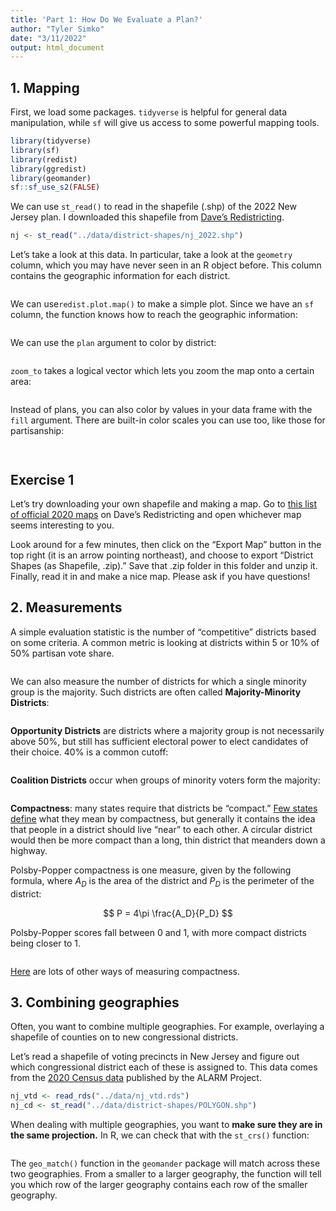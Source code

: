 ```yaml
---
title: 'Part 1: How Do We Evaluate a Plan?'
author: "Tyler Simko"
date: "3/11/2022"
output: html_document
---
```


## 1. Mapping

First, we load some packages. `tidyverse` is helpful for general data manipulation, while `sf` will give us access to some powerful mapping tools.

```r
library(tidyverse)
library(sf)
library(redist)
library(ggredist)
library(geomander)
sf::sf_use_s2(FALSE) 
```

We can use `st_read()` to read in the shapefile (.shp) of the 2022 New Jersey plan. I downloaded this shapefile from [Dave's Redistricting](https://davesredistricting.org/maps#viewmap::6ff0b024-2e5d-4e9b-ba0e-56f6de17ea80).

```r
nj <- st_read("../data/district-shapes/nj_2022.shp")
```

Let's take a look at this data. In particular, take a look at the `geometry` column, which you may have never seen in an R object before. This column contains the geographic information for each district.

```r

```

We can use`redist.plot.map()` to make a simple plot. Since we have an `sf` column, the function knows how to reach the geographic information:

```r

```

We can use the `plan` argument to color by district:

```r

```

`zoom_to` takes a logical vector which lets you zoom the map onto a certain area:

```r

```

Instead of plans, you can also color by values in your data frame with the `fill` argument. There are built-in color scales you can use too, like those for partisanship:

```r

```

```r

```

## Exercise 1

Let's try downloading your own shapefile and making a map. Go to [this list of official 2020 maps](https://davesredistricting.org/maps#list::Official-Maps) on Dave's Redistricting and open whichever map seems interesting to you.

Look around for a few minutes, then click on the "Export Map" button in the top right (it is an arrow pointing northeast), and choose to export "District Shapes (as Shapefile, .zip)." Save that .zip folder in this folder and unzip it. Finally, read it in and make a nice map. Please ask if you have questions!

## 2. Measurements

A simple evaluation statistic is the number of "competitive" districts based on some criteria. A common metric is looking at districts within 5 or 10% of 50% partisan vote share.

```r

```

We can also measure the number of districts for which a single minority group is the majority. Such districts are often called **Majority-Minority Districts**:

```r

```

**Opportunity Districts** are districts where a majority group is not necessarily above 50%, but still has sufficient electoral power to elect candidates of their choice. 40% is a common cutoff:

```r

```

**Coalition Districts** occur when groups of minority voters form the majority:

```r

```

**Compactness**: many states require that districts be "compact." [Few states define](https://redistricting.lls.edu/redistricting-101/where-are-the-lines-drawn/#compactness) what they mean by compactness, but generally it contains the idea that people in a district should live "near" to each other. A circular district would then be more compact than a long, thin district that meanders down a highway.

Polsby-Popper compactness is one measure, given by the following formula, where $A_D$ is the area of the district and $P_D$ is the perimeter of the district:

$$
P = 4\pi \frac{A_D}{P_D}
$$

Polsby-Popper scores fall between 0 and 1, with more compact districts being closer to 1.

```r

```

[Here](https://fisherzachary.github.io/public/r-output.html) are lots of other ways of measuring compactness.

## 3. Combining geographies

Often, you want to combine multiple geographies. For example, overlaying a shapefile of counties on to new congressional districts.

Let's read a shapefile of voting precincts in New Jersey and figure out which congressional district each of these is assigned to. This data comes from the [2020 Census data](https://github.com/alarm-redist/census-2020) published by the ALARM Project.

```r
nj_vtd <- read_rds("../data/nj_vtd.rds")
nj_cd <- st_read("../data/district-shapes/POLYGON.shp")

```

When dealing with multiple geographies, you want to **make sure they are in the same projection.** In R, we can check that with the `st_crs()` function:

```r

```

The `geo_match()` function in the `geomander` package will match across these two geographies. From a smaller to a larger geography, the function will tell you which row of the larger geography contains each row of the smaller geography.

```r

```
